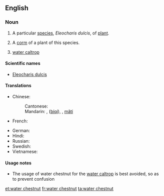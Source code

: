 ==English==
{{wikipedia|Eleocharis dulcis|water chestnut}}

===Noun===
{{en-noun|s|-|sg=[[water]] [[chestnut]]}}

# {{uncountable}} A particular [[species]], ''Eleocharis dulcis'', of [[plant]].
# {{countable}} A [[corm]] of a plant of this species.
# [[water caltrop]]

====Scientific names====
* [[Eleocharis dulcis]]

====Translations====
{{trans-top|Eleocharis dulcis}}
* Chinese:
*: Cantonese: {{t|yue|马蹄|tr=ma5 tai4|sc=Hani}}
*: Mandarin: {{t|zh|荸荠|sc=Hans}},{{t|zh|荸薺|sc=Hant}} ([[bíqí]]), {{t|zh|马蹄|sc=Hans}}, {{t|zh|馬蹄|sc=Hant}} [[mǎtí]]
* French: {{t|fr|châtaigne d'eau chinoise|f}}
{{trans-mid}}
* German: {{t|de|Wasserkastanie|f}}
* Hindi: {{t|hi|सिंघाड़ा|tr=siṅghāṛā|sc=Deva}}
* Russian: {{t|ru|болотница сладкая|f|tr=bolotnitsa sladkaya|sc=Cyrl}}
* Swedish: {{t|sv|vattenkastanj|c}}
* Vietnamese: {{t|vi|năn ngọt}}
{{trans-bottom}}

====Usage notes====
* The usage of water chestnut for the [[water caltrop]] is best avoided, so as to prevent confusion

[[et:water chestnut]]
[[fr:water chestnut]]
[[ta:water chestnut]]